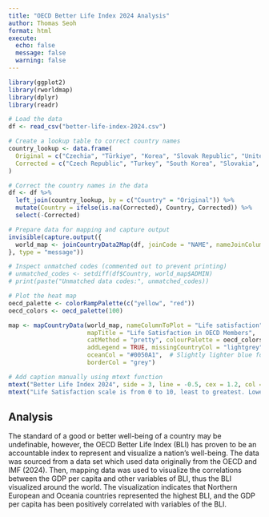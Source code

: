```yaml
---
title: "OECD Better Life Index 2024 Analysis"
author: Thomas Seoh
format: html
execute:
  echo: false
  message: false
  warning: false
---
```


```r
library(ggplot2)
library(rworldmap)
library(dplyr)
library(readr)

# Load the data
df <- read_csv("better-life-index-2024.csv")

# Create a lookup table to correct country names
country_lookup <- data.frame(
  Original = c("Czechia", "Türkiye", "Korea", "Slovak Republic", "United States"),
  Corrected = c("Czech Republic", "Turkey", "South Korea", "Slovakia", "United States of America")
)

# Correct the country names in the data
df <- df %>%
  left_join(country_lookup, by = c("Country" = "Original")) %>%
  mutate(Country = ifelse(is.na(Corrected), Country, Corrected)) %>%
  select(-Corrected)

# Prepare data for mapping and capture output
invisible(capture.output({
  world_map <- joinCountryData2Map(df, joinCode = "NAME", nameJoinColumn = "Country", verbose = FALSE)
}, type = "message"))

# Inspect unmatched codes (commented out to prevent printing)
# unmatched_codes <- setdiff(df$Country, world_map$ADMIN)
# print(paste("Unmatched data codes:", unmatched_codes))

# Plot the heat map
oecd_palette <- colorRampPalette(c("yellow", "red"))
oecd_colors <- oecd_palette(100)

map <- mapCountryData(world_map, nameColumnToPlot = "Life satisfaction", 
                      mapTitle = "Life Satisfaction in OECD Members",
                      catMethod = "pretty", colourPalette = oecd_colors, 
                      addLegend = TRUE, missingCountryCol = "lightgrey", 
                      oceanCol = "#0050A1",  # Slightly lighter blue for the ocean
                      borderCol = "grey")

# Add caption manually using mtext function
mtext("Better Life Index 2024", side = 3, line = -0.5, cex = 1.2, col = "black", font = 1.5)
mtext("Life Satisfaction scale is from 0 to 10, least to greatest. Lowest score is 5.5, highest is 8 within OECD.", side = 1, line = 4, cex = 0.8, col = "black", font = 1, adj = 0)
```

## **Analysis**

The standard of a good or better well-being of a country may be undefinable, however, the OECD Better Life Index (BLI) has proven to be an accountable index to represent and visualize a nation's well-being. The data was sourced from a data set which used data originally from the OECD and IMF (2024). Then, mapping data was used to visualize the correlations between the GDP per capita and other variables of BLI, thus the BLI visualized around the world. The visualization indicates that Northern European and Oceania countries represented the highest BLI, and the GDP per capita has been positively correlated with variables of the BLI.
